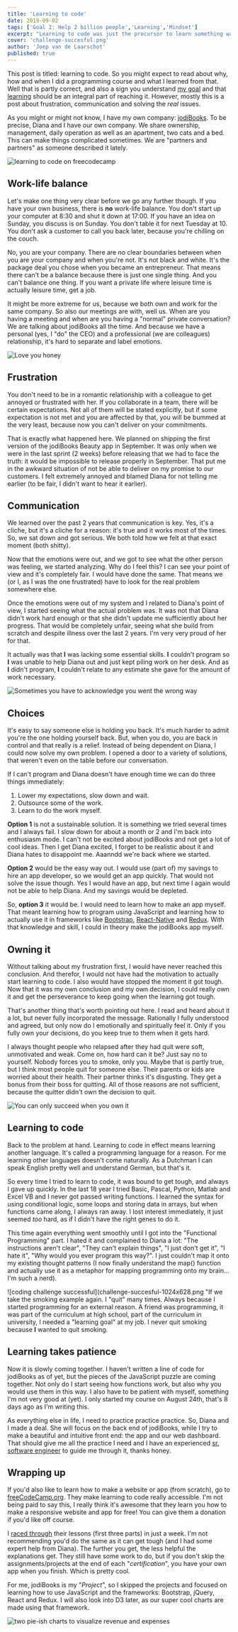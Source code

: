 ```yaml
---
title: 'Learning to code'
date: 2019-09-02
tags: ['Goal 2: Help 2 billion people','Learning','Mindset']
excerpt: "Learning to code was just the precursor to learn something way more valuable. Communication is key to find the real problem and be able to fix and own it."
cover: 'challenge-succesful.png'
author: 'Joep van de Laarschot'
published: true
---
```


This post is titled: learning to code. So you might expect to read about why, how and when I did a programming course and what I learned from that. Well that is partly correct, and also a sign you understand [my goal](my-goals-a-little-more-context-part-2/) and that [learning](what-i-learned-this-year/) should be an integral part of reaching it. However, mostly this is a post about frustration, communication and solving the *real* issues.

As you might or might not know, I have my own company: [jodiBooks](https://jodibooks.com). To be precise, Diana and I have our own company. We share ownership, management, daily operation as well as an apartment, two cats and a bed. This can make things complicated sometimes. We are "partners and partners" as someone described it lately.

![learning to code on freecodecamp](learning-to-code.png)

## Work-life balance

Let's make one thing very clear before we go any further though. If you have your own business, there is **no** work-life balance. You don't start up your computer at 8:30 and shut it down at 17:00. If you have an idea on Sunday, you discuss is on Sunday. You don't table it for next Tuesday at 10. You don't ask a customer to call you back later, because you're chilling on the couch.

No, you are your company. There are no clear boundaries between when you are your company and when you're not. It's not black and white. It's the package deal you chose when you became an entrepreneur. That means there can't be a balance because there is just one single thing. And you can't balance one thing. If you want a private life where leisure time is actually leisure time, get a job.

It might be more extreme for us, because we both own and work for the same company. So also our meetings are with, well us. When are you having a meeting and when are you having a "normal" private conversation? We are talking about jodiBooks all the time. And because we have a personal (yes, I "do" the CEO) and a professional (we are colleagues) relationship, it's hard to separate and label emotions.

![Love you honey](photo-by-markus-spiske.jpg "Photo by Markus Spiske on Unsplash")

## Frustration

You don't need to be in a romantic relationship with a colleague to get annoyed or frustrated with her. If you collaborate in a team, there will be certain expectations. Not all of them will be stated explicitly, but if some expectation is not met and you are affected by that, you will be bummed at the very least, because now you can't deliver on your commitments.

That is exactly what happened here. We planned on shipping the first version of the jodiBooks Beauty app in September. It was only when we were in the last sprint (2 weeks) before releasing that we had to face the truth: it would be impossible to release properly in September. That put me in the awkward situation of not be able to deliver on my promise to our customers. I felt extremely annoyed and blamed Diana for not telling me earlier (to be fair, I didn't want to hear it earlier).

## Communication

We learned over the past 2 years that communication is key. Yes, it's a cliche, but it's a cliche for a reason: it's true and it works most of the times. So, we sat down and got serious. We both told how we felt at that exact moment (both shitty).

Now that the emotions were out, and we got to see what the other person was feeling, we started analyzing. Why do I feel this? I can see your point of view and it's completely fair. I would have done the same. That means we (or I, as I was the one frustrated) have to look for the real problem somewhere else.

Once the emotions were out of my system and I related to Diana's point of view, I started seeing what the actual problem was. It was not that Diana didn't work hard enough or that she didn't update me sufficiently about her progress. That would be completely unfair, seeing what she build from scratch and despite illness over the last 2 years. I'm very very proud of her for that.

It actually was that **I** was lacking some essential skills. **I** couldn't program so **I** was unable to help Diana out and just kept piling work on her desk. And as **I** didn't program, **I** couldn't relate to any estimate she gave for the amount of work necessary.

![Sometimes you have to acknowledge you went the wrong way](photo-by-neonbrand.jpg "Photo by NeONBRAND on Unsplash")

## Choices

It's easy to say someone else is holding you back. It's much harder to admit you're the one holding yourself back. But, when you do, you are back in control and that really is a relief. Instead of being dependent on Diana, I could now solve my own problem. I opened a door to a variety of solutions, that weren't even on the table before our conversation.

<Quote 
    quote="Complaining has no value, let your actions dictate, instead of sitting there and feeling like you're not in control."
    name="Gary Vaynerchuk" />

If I can't program and Diana doesn't have enough time we can do three things immediately:

1. Lower my expectations, slow down and wait.
2. Outsource some of the work.
3. Learn to do the work myself.

**Option 1** is not a sustainable solution. It is something we tried several times and I always fail. I slow down for about a month or 2 and I'm back into enthusiasm mode. I can't not be excited about jodiBooks and not get a lot of cool ideas. Then I get Diana excited, I forget to be realistic about it and Diana hates to disappoint me. Aaanndd we're back where we started.

**Option 2** would be the easy way out. I would use (part of) my savings to hire an app developer, so we would get an app quickly. That would not solve the issue though. Yes I would have an app, but next time I again would not be able to help Diana. And my savings would be depleted.

<Quote quote="Give a man a fish and you feed him for a day; teach a man to fish and you feed him for a lifetime." />

So, **option 3** it would be. I would need to learn how to make an app myself. That meant learning how to program using JavaScript and learning how to actually use it in frameworks like [Bootstrap](https://getbootstrap.com/), [React-Native](https://facebook.github.io/react-native/) and [Redux](https://redux.js.org/). With that knowledge and skill, I could in theory make the jodiBooks app myself.

## Owning it

Without talking about my frustration first, I would have never reached this conclusion. And therefor, I would not have had the motivation to actually start learning to code. I also would have stopped the moment it got tough. Now that it was my own conclusion and my own decision, I could really own it and get the perseverance to keep going when the learning got tough.

That's another thing that's worth pointing out here. I read and heard about it a lot, but never fully incorporated the message. Rationally I fully understood and agreed, but only now do I emotionally and spiritually feel it. Only if you fully own your decisions, do you keep true to them when it gets hard.

I always thought people who relapsed after they had quit were soft, unmotivated and weak. Come on, how hard can it be? Just say no to yourself. Nobody forces you to smoke, only you. Maybe that is partly true, but I think most people quit for someone else. Their parents or kids are worried about their health. Their partner thinks it's disgusting. They get a bonus from their boss for quitting. All of those reasons are not sufficient, because the quitter didn't own the decision to quit.

![You can only succeed when you own it](photo-by-afif-kusuma.jpg "Photo by Afif Kusuma on Unsplash")

## Learning to code

Back to the problem at hand. Learning to code in effect means learning another language. It's called a programming language for a reason. For me learning other languages doesn't come naturally. As a Dutchman I can speak English pretty well and understand German, but that's it.

So every time I tried to learn to code, it was bound to get tough, and always I gave up quickly. In the last 18 year I tried Basic, Pascal, Python, Matlab and Excel VB and I never got passed writing functions. I learned the syntax for using conditional logic, some loops and storing data in arrays, but when functions came along, I always ran away. I lost interest immediately, it just seemed *too* hard, as if I didn't have the right genes to do it.

This time again everything went smoothly until I got into the "Functional Programming" part. I hated it and complained to Diana a lot: "The instructions aren't clear", "They can't explain things", "I just don't get it", "I hate it", "Why would you ever program this way?". I just couldn't map it onto my existing thought patterns (I now finally understand the map() function and actually use it as a metaphor for mapping programming onto my brain… I'm such a nerd).

![coding challenge successful](challenge-succesful-1024x628.png "If we take the smoking example again. I "quit" many times. Always because I started programming for an external reason. A friend was programming, it was part of the curriculum at high school, part of the curriculum in university, I needed a "learning goal" at my job. I never quit smoking because **I** wanted to quit smoking.

## Learning takes patience

Now it is slowly coming together. I haven't written a line of code for jodiBooks as of yet, but the pieces of the JavaScript puzzle are coming together. Not only do I start seeing how functions work, but also why you would use them in this way. I also have to be patient with myself, something I'm not very good at (yet). I only started my course on August 24th, that's 8 days ago as I'm writing this.

As everything else in life, I need to practice practice practice. So, Diana and I made a deal. She will focus on the back end of jodiBooks, while I try to make a beautiful and intuitive front end: the app and our web dashboard. That should give me all the practice I need and I have an experienced [sr. software engineer](http://dianakoenraadt.nl) to guide me through it, thanks honey.

## Wrapping up

If you'd also like to learn how to make a website or app (from scratch), go to [freeCodeCamp.org](http://freecodecamp.org). They make learning to code really accessible. I'm not being paid to say this, I really think it's awesome that they learn you how to make a responsive website and app for free! You can give them a donation if you'd like off course.

I [raced through](https://www.freecodecamp.org/joeplaa) their lessons (first three parts) in just a week. I'm not recommending you'd do the same as it can get tough (and I had some expert help from Diana). The further you get, the less helpful the explanations get. They still have some work to do, but if you don't skip the assignments/projects at the end of each "*certification*", you have your own app when you finish. Which is pretty cool.

For me, jodiBooks is my "*Project*", so I skipped the projects and focused on learning how to use JavaScript and the frameworks: Bootstrap, jQuery, React and Redux. I will also look into D3 later, as our super cool charts are made using that framework.

![two pie-ish charts to visualize revenue and expenses](annotation-2019-09-02-162410.png "The two cool pie-ish charts made with D3 to visualize revenue and expenses in the jodiBooks Beauty dashboard.")